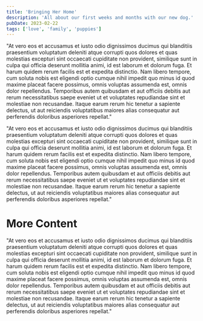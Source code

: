 ```yaml
---
title: 'Bringing Her Home'
description: 'All about our first weeks and months with our new dog.'
pubDate: 2023-02-22
tags: ['love', 'family', 'puppies']
---
```


"At vero eos et accusamus et iusto odio dignissimos ducimus qui blanditiis praesentium voluptatum
deleniti atque corrupti quos dolores et quas molestias excepturi sint occaecati cupiditate non
provident, similique sunt in culpa qui officia deserunt mollitia animi, id est laborum et dolorum
fuga. Et harum quidem rerum facilis est et expedita distinctio. Nam libero tempore, cum soluta nobis
est eligendi optio cumque nihil impedit quo minus id quod maxime placeat facere possimus, omnis
voluptas assumenda est, omnis dolor repellendus. Temporibus autem quibusdam et aut officiis debitis
aut rerum necessitatibus saepe eveniet ut et voluptates repudiandae sint et molestiae non
recusandae. Itaque earum rerum hic tenetur a sapiente delectus, ut aut reiciendis voluptatibus
maiores alias consequatur aut perferendis doloribus asperiores repellat."

"At vero eos et accusamus et iusto odio dignissimos ducimus qui blanditiis praesentium voluptatum
deleniti atque corrupti quos dolores et quas molestias excepturi sint occaecati cupiditate non
provident, similique sunt in culpa qui officia deserunt mollitia animi, id est laborum et dolorum
fuga. Et harum quidem rerum facilis est et expedita distinctio. Nam libero tempore, cum soluta nobis
est eligendi optio cumque nihil impedit quo minus id quod maxime placeat facere possimus, omnis
voluptas assumenda est, omnis dolor repellendus. Temporibus autem quibusdam et aut officiis debitis
aut rerum necessitatibus saepe eveniet ut et voluptates repudiandae sint et molestiae non
recusandae. Itaque earum rerum hic tenetur a sapiente delectus, ut aut reiciendis voluptatibus
maiores alias consequatur aut perferendis doloribus asperiores repellat."

# More Content

"At vero eos et accusamus et iusto odio dignissimos ducimus qui blanditiis praesentium voluptatum
deleniti atque corrupti quos dolores et quas molestias excepturi sint occaecati cupiditate non
provident, similique sunt in culpa qui officia deserunt mollitia animi, id est laborum et dolorum
fuga. Et harum quidem rerum facilis est et expedita distinctio. Nam libero tempore, cum soluta nobis
est eligendi optio cumque nihil impedit quo minus id quod maxime placeat facere possimus, omnis
voluptas assumenda est, omnis dolor repellendus. Temporibus autem quibusdam et aut officiis debitis
aut rerum necessitatibus saepe eveniet ut et voluptates repudiandae sint et molestiae non
recusandae. Itaque earum rerum hic tenetur a sapiente delectus, ut aut reiciendis voluptatibus
maiores alias consequatur aut perferendis doloribus asperiores repellat."
